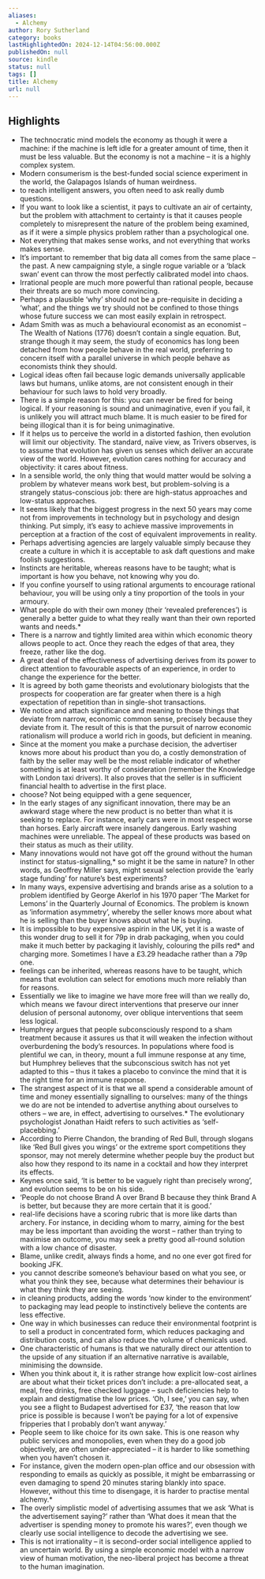 ```yaml
---
aliases:
  - Alchemy
author: Rory Sutherland
category: books
lastHighlightedOn: 2024-12-14T04:56:00.000Z
publishedOn: null
source: kindle
status: null
tags: []
title: Alchemy
url: null
---
```

## Highlights

- The technocratic mind models the economy as though it were a machine: if the machine is left idle for a greater amount of time, then it must be less valuable. But the economy is not a machine – it is a highly complex system.
- Modern consumerism is the best-funded social science experiment in the world, the Galapagos Islands of human weirdness.
- to reach intelligent answers, you often need to ask really dumb questions.
- If you want to look like a scientist, it pays to cultivate an air of certainty, but the problem with attachment to certainty is that it causes people completely to misrepresent the nature of the problem being examined, as if it were a simple physics problem rather than a psychological one.
- Not everything that makes sense works, and not everything that works makes sense.
- It’s important to remember that big data all comes from the same place – the past. A new campaigning style, a single rogue variable or a ‘black swan’ event can throw the most perfectly calibrated model into chaos.
- Irrational people are much more powerful than rational people, because their threats are so much more convincing.
- Perhaps a plausible ‘why’ should not be a pre-requisite in deciding a ‘what’, and the things we try should not be confined to those things whose future success we can most easily explain in retrospect.
- Adam Smith was as much a behavioural economist as an economist – The Wealth of Nations (1776) doesn’t contain a single equation. But, strange though it may seem, the study of economics has long been detached from how people behave in the real world, preferring to concern itself with a parallel universe in which people behave as economists think they should.
- Logical ideas often fail because logic demands universally applicable laws but humans, unlike atoms, are not consistent enough in their behaviour for such laws to hold very broadly.
- There is a simple reason for this: you can never be fired for being logical. If your reasoning is sound and unimaginative, even if you fail, it is unlikely you will attract much blame. It is much easier to be fired for being illogical than it is for being unimaginative.
- If it helps us to perceive the world in a distorted fashion, then evolution will limit our objectivity. The standard, naïve view, as Trivers observes, is to assume that evolution has given us senses which deliver an accurate view of the world. However, evolution cares nothing for accuracy and objectivity: it cares about fitness.
- In a sensible world, the only thing that would matter would be solving a problem by whatever means work best, but problem-solving is a strangely status-conscious job: there are high-status approaches and low-status approaches.
- It seems likely that the biggest progress in the next 50 years may come not from improvements in technology but in psychology and design thinking. Put simply, it’s easy to achieve massive improvements in perception at a fraction of the cost of equivalent improvements in reality.
- Perhaps advertising agencies are largely valuable simply because they create a culture in which it is acceptable to ask daft questions and make foolish suggestions.
- Instincts are heritable, whereas reasons have to be taught; what is important is how you behave, not knowing why you do.
- If you confine yourself to using rational arguments to encourage rational behaviour, you will be using only a tiny proportion of the tools in your armoury.
- What people do with their own money (their ‘revealed preferences’) is generally a better guide to what they really want than their own reported wants and needs.*
- There is a narrow and tightly limited area within which economic theory allows people to act. Once they reach the edges of that area, they freeze, rather like the dog.
- A great deal of the effectiveness of advertising derives from its power to direct attention to favourable aspects of an experience, in order to change the experience for the better.
- It is agreed by both game theorists and evolutionary biologists that the prospects for cooperation are far greater when there is a high expectation of repetition than in single-shot transactions.
- We notice and attach significance and meaning to those things that deviate from narrow, economic common sense, precisely because they deviate from it. The result of this is that the pursuit of narrow economic rationalism will produce a world rich in goods, but deficient in meaning.
- Since at the moment you make a purchase decision, the advertiser knows more about his product than you do, a costly demonstration of faith by the seller may well be the most reliable indicator of whether something is at least worthy of consideration (remember the Knowledge with London taxi drivers). It also proves that the seller is in sufficient financial health to advertise in the first place.
- choose? Not being equipped with a gene sequencer,
- In the early stages of any significant innovation, there may be an awkward stage where the new product is no better than what it is seeking to replace. For instance, early cars were in most respect worse than horses. Early aircraft were insanely dangerous. Early washing machines were unreliable. The appeal of these products was based on their status as much as their utility.
- Many innovations would not have got off the ground without the human instinct for status-signalling,* so might it be the same in nature? In other words, as Geoffrey Miller says, might sexual selection provide the ‘early stage funding’ for nature’s best experiments?
- In many ways, expensive advertising and brands arise as a solution to a problem identified by George Akerlof in his 1970 paper ‘The Market for Lemons’ in the Quarterly Journal of Economics. The problem is known as ‘information asymmetry’, whereby the seller knows more about what he is selling than the buyer knows about what he is buying.
- It is impossible to buy expensive aspirin in the UK, yet it is a waste of this wonder drug to sell it for 79p in drab packaging, when you could make it much better by packaging it lavishly, colouring the pills red* and charging more. Sometimes I have a £3.29 headache rather than a 79p one.
- feelings can be inherited, whereas reasons have to be taught, which means that evolution can select for emotions much more reliably than for reasons.
- Essentially we like to imagine we have more free will than we really do, which means we favour direct interventions that preserve our inner delusion of personal autonomy, over oblique interventions that seem less logical.
- Humphrey argues that people subconsciously respond to a sham treatment because it assures us that it will weaken the infection without overburdening the body’s resources. In populations where food is plentiful we can, in theory, mount a full immune response at any time, but Humphrey believes that the subconscious switch has not yet adapted to this – thus it takes a placebo to convince the mind that it is the right time for an immune response.
- The strangest aspect of it is that we all spend a considerable amount of time and money essentially signalling to ourselves: many of the things we do are not be intended to advertise anything about ourselves to others – we are, in effect, advertising to ourselves.* The evolutionary psychologist Jonathan Haidt refers to such activities as ‘self-placebbing.’
- According to Pierre Chandon, the branding of Red Bull, through slogans like ‘Red Bull gives you wings’ or the extreme sport competitions they sponsor, may not merely determine whether people buy the product but also how they respond to its name in a cocktail and how they interpret its effects.
- Keynes once said, ‘It is better to be vaguely right than precisely wrong’, and evolution seems to be on his side.
- ‘People do not choose Brand A over Brand B because they think Brand A is better, but because they are more certain that it is good.’
- real-life decisions have a scoring rubric that is more like darts than archery. For instance, in deciding whom to marry, aiming for the best may be less important than avoiding the worst – rather than trying to maximise an outcome, you may seek a pretty good all-round solution with a low chance of disaster.
- Blame, unlike credit, always finds a home, and no one ever got fired for booking JFK.
- you cannot describe someone’s behaviour based on what you see, or what you think they see, because what determines their behaviour is what they think they are seeing.
- in cleaning products, adding the words ‘now kinder to the environment’ to packaging may lead people to instinctively believe the contents are less effective.
- One way in which businesses can reduce their environmental footprint is to sell a product in concentrated form, which reduces packaging and distribution costs, and can also reduce the volume of chemicals used.
- One characteristic of humans is that we naturally direct our attention to the upside of any situation if an alternative narrative is available, minimising the downside.
- When you think about it, it is rather strange how explicit low-cost airlines are about what their ticket prices don’t include: a pre-allocated seat, a meal, free drinks, free checked luggage – such deficiencies help to explain and destigmatise the low prices. ‘Oh, I see,’ you can say, when you see a flight to Budapest advertised for £37, ‘the reason that low price is possible is because I won’t be paying for a lot of expensive fripperies that I probably don’t want anyway.’
- People seem to like choice for its own sake. This is one reason why public services and monopolies, even when they do a good job objectively, are often under-appreciated – it is harder to like something when you haven’t chosen it.
- For instance, given the modern open-plan office and our obsession with responding to emails as quickly as possible, it might be embarrassing or even damaging to spend 20 minutes staring blankly into space. However, without this time to disengage, it is harder to practise mental alchemy.*
- The overly simplistic model of advertising assumes that we ask ‘What is the advertisement saying?’ rather than ‘What does it mean that the advertiser is spending money to promote his wares?’, even though we clearly use social intelligence to decode the advertising we see.
- This is not irrationality – it is second-order social intelligence applied to an uncertain world. By using a simple economic model with a narrow view of human motivation, the neo-liberal project has become a threat to the human imagination.
